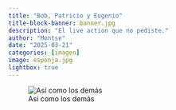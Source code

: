 ```yaml
---
title: "Bob, Patricio y Eugenio"
title-block-banner: banner.jpg
description: "El live action que no pediste."
author: "Montse"
date: "2025-03-21"
categories: [imagen]
image: esponja.jpg
lightbox: true
---
```


![Así como los demás](esponja.jpg)